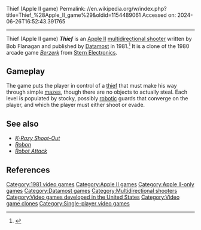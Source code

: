 Thief (Apple II game)
Permalink: //en.wikipedia.org/w/index.php?title=Thief_%28Apple_II_game%29&oldid=1154489061
Accessed on: 2024-06-26T16:52:43.391765



------
Thief (Apple II game)
{{Short description|1981 video game}}
{{More citations needed|date=September 2019}}
{{Infobox video game
|title = Thief
|image = Thief Appie II video game cover.jpg
|caption = 
|developer = Bob Flanagan
|publisher = [[Datamost]]
|designer = 
|released = 1981
|genre = [[Multidirectional shooter]]
|modes = [[Single-player video game|Single-player]]
|platforms = [[Apple II]]
|alt = 
}}
'''''Thief''''' is an [[Apple II]] [[multidirectional shooter]] written by Bob Flanagan and published by [[Datamost]] in 1981.<ref name="giantlist">{{cite web |last1=Hague |first1=James |title=The Giant List of Classic Game Programmers |url=https://dadgum.com/giantlist/ |access-date=2019-09-04 |archive-date=2019-07-13 |archive-url=https://web.archive.org/web/20190713015932/https://dadgum.com/giantlist/ |url-status=live }}</ref> It is a clone of the 1980 arcade game ''[[Berzerk (video game)|Berzerk]]'' from [[Stern Electronics]].

==Gameplay==
<!-- Deleted image removed: [[Image:Thief (Apple II game).png|thumb|upright=2|Gameplay screenshot]] -->

The game puts the player in control of a [[theft|thief]] that must make his way through simple [[maze]]s, though there are no objects to actually steal. Each level is populated by stocky, possibly [[robot]]ic guards that converge on the player, and which the player must either shoot or evade.

==See also==
* ''[[K-Razy Shoot-Out]]''
* ''[[Robon]]''
* ''[[Robot Attack]]''

==References==
{{reflist}}

[[Category:1981 video games]]
[[Category:Apple II games]]
[[Category:Apple II-only games]]
[[Category:Datamost games]]
[[Category:Multidirectional shooters]]
[[Category:Video games developed in the United States]]
[[Category:Video game clones]]
[[Category:Single-player video games]]